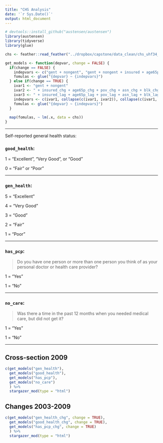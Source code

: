```yaml
---
title: "CHS Analysis"
date: '`r Sys.Date()`'
output: html_document
---
```


```r
# devtools::install_github("austensen/austensen")
library(austensen)
library(tidyverse)
library(glue)
```

```r
chs <- feather::read_feather("../dropbox/capstone/data_clean/chs_uhf34_0309.feather")
```

```r
get_models <- function(depvar, change = FALSE) {
  if(change == FALSE) {
    indepvars <- c("gent + nongent", "gent + nongent + insured + age65p + pov + asn + blk + his + forborn")
    fomulas <- glue("{depvar} ~ {indepvars}")
  } else if(change == TRUE) {
    ivar1 <- "gent + nongent"
    ivar2 <- " + insured_chg + age65p_chg + pov_chg + asn_chg + blk_chg + his_chg + forborn_chg"
    ivar3 <- " + insured_lag + age65p_lag + pov_lag + asn_lag + blk_lag + his_lag + forborn_lag"
    indepvars <- c(ivar1, collapse(c(ivar1, ivar2)), collapse(c(ivar1, ivar2, ivar3)))
    fomulas <- glue("{depvar} ~ {indepvars}")
  }
  
  map(fomulas, ~ lm(.x, data = chs))
}
```

---

Self-reported general health status: 

### `good_health`:

1 = "Excellent", "Very Good", or "Good"

0 = "Fair" or "Poor"

---

### `gen_health`:

5 = "Excellent"

4 = "Very Good" 

3 = "Good"

2 = "Fair" 

1 = "Poor"

---

### `has_pcp`:

> Do you have one person or more than one person you think of as your personal doctor or health care provider?

1 = "Yes"

1 = "No"

---

### `no_care`:

> Was there a time in the past 12 months when you needed medical care, but did not get it?

1 = "Yes"

1 = "No"

---

## Cross-section 2009

```r
c(get_models("gen_health"), 
  get_models("good_health"),
  get_models("has_pcp"),
  get_models("no_care")
  ) %>% 
  stargazer_mod(type = "html")
```


## Changes 2003-2009

```r
c(get_models("gen_health_chg", change = TRUE), 
  get_models("good_health_chg", change = TRUE),
  get_models("has_pcp_chg", change = TRUE)
  ) %>% 
  stargazer_mod(type = "html")
```
